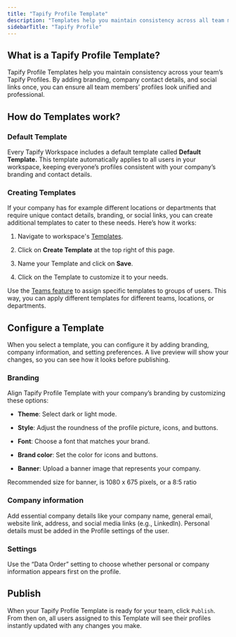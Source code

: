 ```yaml
---
title: "Tapify Profile Template"
description: "Templates help you maintain consistency across all team members."
sidebarTitle: "Tapify Profile"
---
```


## What is a Tapify Profile Template?

Tapify Profile Templates help you maintain consistency across your team’s Tapify Profiles. By adding branding, company contact details, and social links once, you can ensure all team members’ profiles look unified and professional.

## How do Templates work?

### Default Template

Every Tapify Workspace includes a default template called **Default Template.** This template automatically applies to all users in your workspace, keeping everyone’s profiles consistent with your company’s branding and contact details.

### Creating Templates

If your company has for example different locations or departments that require unique contact details, branding, or social links, you can create additional templates to cater to these needs. Here’s how it works:

1. Navigate to workspace's [Templates](https://tapify.app/).

2. Click on **Create Template** at the top right of this page.

3. Name your Template and click on **Save**.

4. Click on the Template to customize it to your needs.

Use the [Teams feature](https://tapify.io/teams) to assign specific templates to groups of users. This way, you can apply different templates for different teams, locations, or departments.

## Configure a Template

When you select a template, you can configure it by adding branding, company information, and setting preferences. A live preview will show your changes, so you can see how it looks before publishing.

### Branding

Align Tapify Profile Template with your company’s branding by customizing these options:

* **Theme**: Select dark or light mode.

* **Style**: Adjust the roundness of the profile picture, icons, and buttons.

* **Font**: Choose a font that matches your brand.

* **Brand color**: Set the color for icons and buttons.

* **Banner**: Upload a banner image that represents your company.

<Info>
  Recommended size for banner, is 1080 x 675 pixels, or a 8:5 ratio
</Info>

### Company information

Add essential company details like your company name, general email, website link, address, and social media links (e.g., LinkedIn). Personal details must be added in the Profile settings of the user.

### Settings

Use the “Data Order” setting to choose whether personal or company information appears first on the profile.

## Publish

When your Tapify Profile Template is ready for your team, click `Publish`. From then on, all users assigned to this Template will see their profiles instantly updated with any changes you make.
